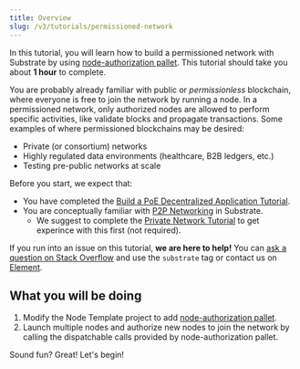 ```yaml
---
title: Overview
slug: /v3/tutorials/permissioned-network
---
```


In this tutorial, you will learn how to build a permissioned network with Substrate by using
[node-authorization pallet](https://docs.rs/pallet-node-authorization/3.0.0/pallet_node_authorization/).
This tutorial should take you about **1 hour** to complete. 

 You are probably already familiar with public or *permissionless* blockchain, where everyone
 is free to join the network by running a node. In a permissioned network, only authorized
 nodes are allowed to perform specific activities, like validate blocks and propagate
 transactions. Some examples of where permissioned blockchains may be desired:
 - Private (or consortium) networks
 - Highly regulated data environments (healthcare, B2B ledgers, etc.)
 - Testing pre-public networks at scale

Before you start, we expect that:

* You have completed the 
[Build a PoE Decentralized Application Tutorial](https://substrate.dev/docs/en/tutorials/build-a-dapp/).
* You are conceptually familiar with
[P2P Networking](https://wiki.polkadot.network/docs/en/maintain-guides-how-to-setup-sentry-node#p2p-networking) in Substrate. 
    * We suggest to complete the [Private Network Tutorial](../start-a-private-network/index)
      to get experince with this first (not required). 

If you run into an issue on this tutorial, **we are here to help!** You can [ask a question on Stack Overflow](https://stackoverflow.com/questions/tagged/substrate) and use the `substrate` tag or contact us on
[Element](https://matrix.to/#/#substrate-technical:matrix.org).

## What you will be doing

1. Modify the Node Template project to add 
[node-authorization pallet](https://docs.rs/pallet-node-authorization/3.0.0/pallet_node_authorization/).
2. Launch multiple nodes and authorize new nodes to join the network by calling
the dispatchable calls provided by node-authorization pallet.

Sound fun? Great! Let's begin!
